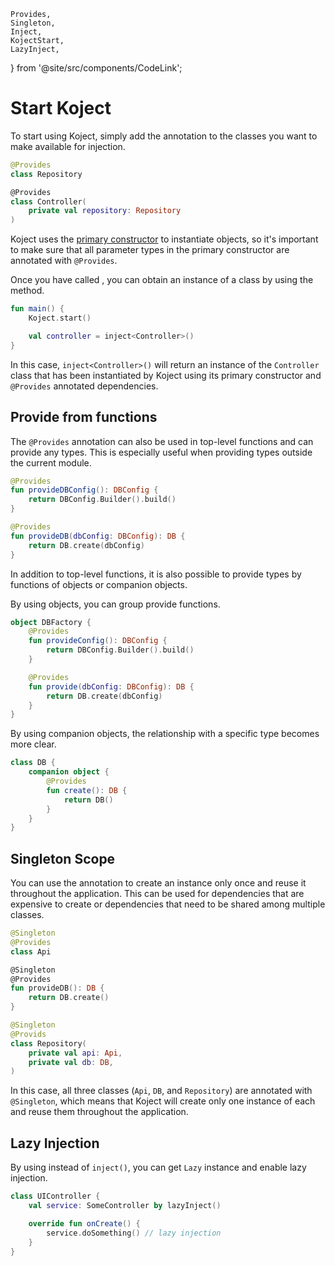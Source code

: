     Provides,
    Singleton,
    Inject,
    KojectStart,
    LazyInject,
} from '@site/src/components/CodeLink';

# Start Koject
To start using Koject, simply add the <Provides/> annotation to the classes you want to make available for injection.

```kotlin
@Provides
class Repository

@Provides
class Controller(
    private val repository: Repository
)
```

Koject uses the [primary constructor](https://kotlinlang.org/docs/classes.html#constructors) to instantiate objects, so it's important to make sure that all parameter types in the primary constructor are annotated with `@Provides`.

Once you have called <KojectStart/>, you can obtain an instance of a class by using the <Inject/> method.

```kotlin
fun main() {
    Koject.start()

    val controller = inject<Controller>()
}
```

In this case, `inject<Controller>()` will return an instance of the `Controller` class that has been instantiated by Koject using its primary constructor and `@Provides` annotated dependencies. 

## Provide from functions
The `@Provides` annotation can also be used in top-level functions and can provide any types.
This is especially useful when providing types outside the current module.

```kotlin
@Provides
fun provideDBConfig(): DBConfig {
    return DBConfig.Builder().build()
}

@Provides
fun provideDB(dbConfig: DBConfig): DB {
    return DB.create(dbConfig)
}
```

In addition to top-level functions, it is also possible to provide types by functions of objects or companion objects.

By using objects, you can group provide functions.

```kotlin
object DBFactory {
    @Provides
    fun provideConfig(): DBConfig {
        return DBConfig.Builder().build()
    }

    @Provides
    fun provide(dbConfig: DBConfig): DB {
        return DB.create(dbConfig)
    }
}
```

By using companion objects, the relationship with a specific type becomes more clear.

```kotlin
class DB {
    companion object {
        @Provides
        fun create(): DB {
            return DB()
        }
    }
}
```

## Singleton Scope
You can use the <Singleton/> annotation to create an instance only once and reuse it throughout the application.
This can be used for dependencies that are expensive to create or dependencies that need to be shared among multiple classes.

```kotlin
@Singleton
@Provides
class Api

@Singleton
@Provides
fun provideDB(): DB {
    return DB.create()
}

@Singleton
@Provids
class Repository(
    private val api: Api,
    private val db: DB,
)
```

In this case, all three classes (`Api`, `DB`, and `Repository`) are annotated with `@Singleton`, which means that Koject will create only one instance of each and reuse them throughout the application.

## Lazy Injection
By using <LazyInject/> instead of `inject()`, you can get `Lazy` instance and enable lazy injection.

```kotlin
class UIController {
    val service: SomeController by lazyInject()

    override fun onCreate() {
        service.doSomething() // lazy injection
    }
}
```
